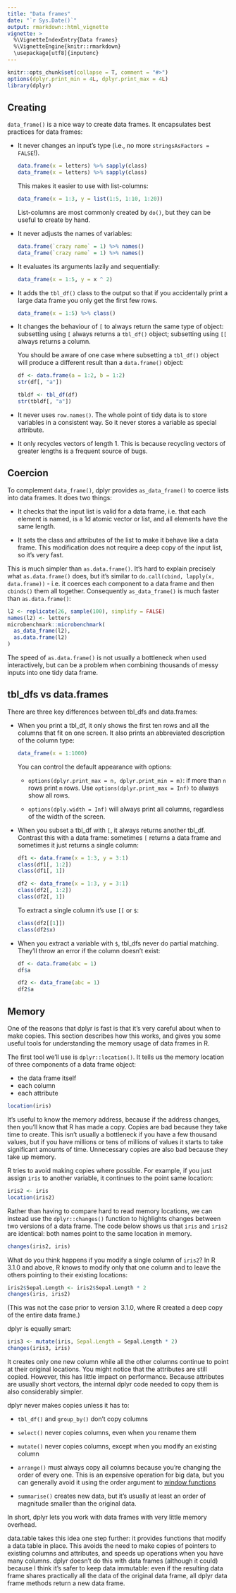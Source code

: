 ```yaml
---
title: "Data frames"
date: "`r Sys.Date()`"
output: rmarkdown::html_vignette
vignette: >
  %\VignetteIndexEntry{Data frames}
  %\VignetteEngine{knitr::rmarkdown}
  \usepackage[utf8]{inputenc}
---
```


```r
knitr::opts_chunk$set(collapse = T, comment = "#>")
options(dplyr.print_min = 4L, dplyr.print_max = 4L)
library(dplyr)
```

## Creating

`data_frame()` is a nice way to create data frames. It encapsulates best practices for data frames:

  * It never changes an input's type (i.e., no more `stringsAsFactors = FALSE`!).
    
    ```r
    data.frame(x = letters) %>% sapply(class)
    data_frame(x = letters) %>% sapply(class)
    ```
    
    This makes it easier to use with list-columns:
    
    ```r
    data_frame(x = 1:3, y = list(1:5, 1:10, 1:20))
    ```
    
    List-columns are most commonly created by `do()`, but they can be useful to
    create by hand.
      
  * It never adjusts the names of variables:
  
    ```r
    data.frame(`crazy name` = 1) %>% names()
    data_frame(`crazy name` = 1) %>% names()
    ```

  * It evaluates its arguments lazily and sequentially:
  
    ```r
    data_frame(x = 1:5, y = x ^ 2)
    ```

  * It adds the `tbl_df()` class to the output so that if you accidentally print a large 
    data frame you only get the first few rows.
    
    ```r
    data_frame(x = 1:5) %>% class()
    ```

  * It changes the behaviour of `[` to always return the same type of object:
    subsetting using `[` always returns a `tbl_df()` object; subsetting using 
    `[[` always returns a column.
    
    You should be aware of one case where subsetting a `tbl_df()` object  
    will produce a different result than a `data.frame()` object:
  
    ```r
    df <- data.frame(a = 1:2, b = 1:2)
    str(df[, "a"])
    
    tbldf <- tbl_df(df)
    str(tbldf[, "a"])
    ```
    
  * It never uses `row.names()`. The whole point of tidy data is to 
    store variables in a consistent way. So it never stores a variable as 
    special attribute.
  
  * It only recycles vectors of length 1. This is because recycling vectors of greater lengths 
    is a frequent source of bugs.

## Coercion

To complement `data_frame()`, dplyr provides `as_data_frame()` to coerce lists into data frames. It does two things:

* It checks that the input list is valid for a data frame, i.e. that each element
  is named, is a 1d atomic vector or list, and all elements have the same 
  length.
  
* It sets the class and attributes of the list to make it behave like a data frame.
  This modification does not require a deep copy of the input list, so it's
  very fast.
  
This is much simpler than `as.data.frame()`. It's hard to explain precisely what `as.data.frame()` does, but it's similar to `do.call(cbind, lapply(x, data.frame))` - i.e. it coerces each component to a data frame and then `cbinds()` them all together. Consequently `as_data_frame()` is much faster than `as.data.frame()`:

```r
l2 <- replicate(26, sample(100), simplify = FALSE)
names(l2) <- letters
microbenchmark::microbenchmark(
  as_data_frame(l2),
  as.data.frame(l2)
)
```

The speed of `as.data.frame()` is not usually a bottleneck when used interactively, but can be a problem when combining thousands of messy inputs into one tidy data frame.

## tbl_dfs vs data.frames

There are three key differences between tbl_dfs and data.frames:

*   When you print a tbl_df, it only shows the first ten rows and all the
    columns that fit on one screen. It also prints an abbreviated description
    of the column type:
    
    ```r
    data_frame(x = 1:1000)
    ```
    
    You can control the default appearance with options:
    
    * `options(dplyr.print_max = n, dplyr.print_min = m)`: if more than `n`
      rows print `m` rows. Use `options(dplyr.print_max = Inf)` to always
      show all rows.
    
    * `options(dply.width = Inf)` will always print all columns, regardless
       of the width of the screen.

    
*   When you subset a tbl\_df with `[`, it always returns another tbl\_df. 
    Contrast this with a data frame: sometimes `[` returns a data frame and
    sometimes it just returns a single column:
    
    ```r
    df1 <- data.frame(x = 1:3, y = 3:1)
    class(df1[, 1:2])
    class(df1[, 1])
    
    df2 <- data_frame(x = 1:3, y = 3:1)
    class(df2[, 1:2])
    class(df2[, 1])
    ```
    
    To extract a single column it's use `[[` or `$`:
    
    ```r
    class(df2[[1]])
    class(df2$x)
    ```

*   When you extract a variable with `$`, tbl\_dfs never do partial 
    matching. They'll throw an error if the column doesn't exist:
    
    ```r
    df <- data.frame(abc = 1)
    df$a
    
    df2 <- data_frame(abc = 1)
    df2$a
    ```
    
## Memory

One of the reasons that dplyr is fast is that it's very careful about when to make copies. This section describes how this works, and gives you some useful tools for understanding the memory usage of data frames in R.

The first tool we'll use is `dplyr::location()`. It tells us the memory location of three components of a data frame object:

* the data frame itself
* each column
* each attribute

```r
location(iris)
```

It's useful to know the memory address, because if the address changes, then you'll know that R has made a copy. Copies are bad because they take time to create. This isn't usually a bottleneck if you have a few thousand values, but if you have millions or tens of millions of values it starts to take significant amounts of time. Unnecessary copies are also bad because they take up memory.

R tries to avoid making copies where possible. For example, if you just assign `iris` to another variable, it continues to the point same location:

```r
iris2 <- iris
location(iris2)
```

Rather than having to compare hard to read memory locations, we can instead use the `dplyr::changes()` function to highlights changes between two versions of a data frame. The code below shows us that `iris` and `iris2` are identical: both names point to the same location in memory.

```r
changes(iris2, iris)
```

What do you think happens if you modify a single column of `iris2`? In R 3.1.0 and above, R knows to modify only that one column and to leave the others pointing to their existing locations:

```r
iris2$Sepal.Length <- iris2$Sepal.Length * 2
changes(iris, iris2)
```

(This was not the case prior to version 3.1.0, where R created a deep copy of the entire data frame.)

dplyr is equally smart:

```r
iris3 <- mutate(iris, Sepal.Length = Sepal.Length * 2)
changes(iris3, iris)
```

It creates only one new column while all the other columns continue to point at their original locations. You might notice that the attributes are still copied. However, this has little impact on performance. Because attributes are usually short vectors, the internal dplyr code needed to copy them is also considerably simpler.

dplyr never makes copies unless it has to:

* `tbl_df()` and `group_by()` don't copy columns

* `select()` never copies columns, even when you rename them

* `mutate()` never copies columns, except when you modify an existing column

* `arrange()` must always copy all columns because you're changing the order of every one.
  This is an expensive operation for big data, but you can generally avoid
  it using the order argument to [window functions](window-functions.html)

* `summarise()` creates new data, but it's usually at least an order of
  magnitude smaller than the original data.

In short, dplyr lets you work with data frames with very little memory overhead.

data.table takes this idea one step further: it provides functions that modify a data table in place. This avoids the need to make copies of pointers to existing columns and attributes, and speeds up operations when you have many columns. dplyr doesn't do this with data frames (although it could) because I think it's safer to keep data immutable: even if the resulting data frame shares practically all the data of the original data frame, all dplyr data frame methods return a new data frame.

